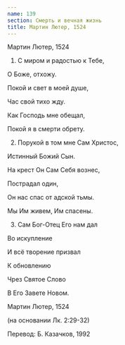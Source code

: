 ```yaml
---
name: 139
section: Смерть и вечная жизнь
title: Мартин Лютер, 1524
---
```

Мартин Лютер, 1524


1. С миром и радостью к Тебе,

О Боже, отхожу.

Покой и свет в моей душе,

Час свой тихо жду.

Как Господь мне обещал,

Покой я в смерти обрету.


2. Порукой в том мне Сам Христос,

Истинный Божий Сын.

На крест Он Сам Себя вознес,

Пострадал один,

Он нас спас от адской тьмы.

Мы Им живем, Им спасены.


3. Сам Бог-Отец Его нам дал

Во искупление

И всё творение призвал

К обновлению

Чрез Святое Слово

В Его Завете Новом.


Мартин Лютер, 1524

(на основании Лк. 2:29-32)

Перевод: Б. Казачков, 1992 